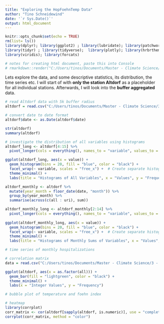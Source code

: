 ```yaml
---
title: "Exploring the HopFoehnTemp Data"
author: "Tino Schneidewind"
date: '`r Sys.Date()`'
output: html_document
---
```


```r
knitr::opts_chunk$set(echo = TRUE)
rm(list= ls())
library(dplyr); library(ggplot2) ; library(lubridate); library(patchwork)
library(tidyr) ; library(tidyverse);  library(plotly); library(hrbrthemes)
library(viridis); library(forcats)

# notes for creating html document, paste this into Console
# rmarkdown::render("C:/Users/tinos/Documents/Master - Climate Science/3 - Master Thesis/master_thesis/vignettes/region_selection.Rmd", output_format = "html_document")
```

Lets explore the data, and some descriptive statistics, its distribution, the time series etc. I will start of with **only the station Altdorf** as a placeholder for all individual stations. Afterwards, I will look into the **buffer aggregated** data.

```r
# read Altdorf data with 5k buffer radius
altdorf = read.csv("C:/Users/tinos/Documents/Master - Climate Science/3 - Master Thesis/master_thesis/data/MedStat_aggregated/by_station/Altdorf_buffer_5000.csv")

# convert date to date format
altdorf$date <- as.Date(altdorf$date)

str(altdorf)
summary(altdorf)

```

```r
# investigate the distribution of all variables using histograms 
altdorf_long <- altdorf[4:15] %>%
  pivot_longer(cols = everything(), names_to = "variable", values_to = "value")

ggplot(altdorf_long, aes(x = value)) +
  geom_histogram(bins = 20, fill = "blue", color = "black") +
  facet_wrap(~ variable, scales = "free_x") +  # Create separate histogram for each variable
  theme_minimal() +
  labs(title = "Histograms of All Variables", x = "Values", y = "Frequency")

altdorf_monthly <- altdorf %>%
  mutate(year_month = floor_date(date, "month")) %>%
  group_by(year_month) %>%
  summarise(across(c(all : uri), sum))

altdorf_monthly_long <- altdorf_monthly[2:14] %>%
  pivot_longer(cols = everything(), names_to = "variable", values_to = "value")
  
ggplot(altdorf_monthly_long, aes(x = value)) +
  geom_histogram(bins = 20, fill = "blue", color = "black") +
  facet_wrap(~ variable, scales = "free_x") +  # Create separate histogram for each variable
  theme_minimal() +
  labs(title = "Histograms of Monthly Sums of Variables", x = "Values", y = "Frequency")

```


```r
# time series of monthly hospitalizations

```

```r
# correlation matrix
data = read.csv("C:/Users/tinos/Documents/Master - Climate Science/3 - Master Thesis/master_thesis/data/MedStat_aggregated/hosp_buffer_5000.csv")

ggplot(altdorf, aes(x = as.factor(all))) +
  geom_bar(fill = "lightgreen", color = "black") +
  theme_minimal() +
  labs(x = "Integer Values", y = "Frequency")
```

```r
# bubble plot of temperature and foehn index
```

```r
# heatmap
library(corrplot)
corr_matrix <- cor(altdorf[sapply(altdorf, is.numeric)], use = "complete.obs")
corrplot(corr_matrix, method = "color")
```

